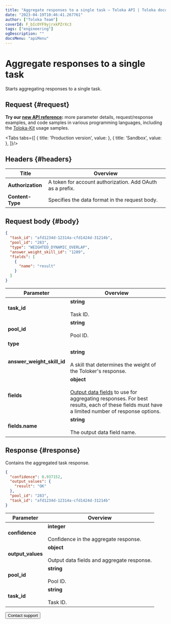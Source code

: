 ```yaml
---
title: "Aggregate responses to a single task — Toloka API | Toloka documentation"
date: "2023-04-19T10:46:41.267761"
author: ["Toloka Team"]
coverId: F_bIcOYF9yjrxkPZrXc3
tags: ["engineering"]
ogDescription: ""
docsMenu: "apiMenu"
---
```



# Aggregate responses to a single task

<Announce/>

Starts aggregating responses to a single task.

## Request {#request}

<Note mode="tip" title="Tip">

**Try our [new API reference](https://toloka.ai/docs/api/api-reference/#post-/aggregated-solutions/aggregate-by-task):** more parameter details, request/response examples, and code samples in various programming languages, including the [Toloka-Kit](/docs/toloka-kit/) usage samples.

</Note>

<Tabs tabs={[
  { title: 'Production version', value: <AggregateByTaskList1/> },
  { title: 'Sandbox', value: <AggregateByTaskList2/> },
]}/>

## Headers {#headers}

Title | Overview
----- | -----
**Authorization** | A token for account authorization. Add OAuth as a prefix.
**Content-Type** | Specifies the data format in the request body.

## Request body {#body}

```json
{
  "task_id": "afd1234d-12314a-cfd1424d-31214b",
  "pool_id": "283",
  "type": "WEIGHTED_DYNAMIC_OVERLAP",
  "answer_weight_skill_id": "1289",
  "fields": [
    {
      "name": "result"
    }
  ]
}
```

Parameter | Overview
----- | -----
**task_id** | **string**<br/><br/>Task ID.
**pool_id** | **string**<br/><br/>Pool ID.
**type** | <AggregateByTaskTable1/>
**answer_weight_skill_id** | **string**<br/><br/>A skill that determines the weight of the Toloker's response.
**fields** | **object**<br/><br/>[Output data fields](/docs/guide/result-aggregation) to use for aggregating responses. For best results, each of these fields must have a limited number of response options.
**fields.name** | **string**<br/><br/>The output data field name.

## Response {#response}

Contains the aggregated task response.

```json
{
  "confidence": 0.937152,
  "output_values": {
    "result": "OK"
  },
  "pool_id": "283",
  "task_id": "afd1234d-12314a-cfd1424d-31214b"
}
```

Parameter | Overview
----- | -----
**confidence** | **integer**<br/><br/>Confidence in the aggregate response.
**output_values** | **object**<br/><br/>Output data fields and aggregate response.
**pool_id** | **string**<br/><br/>Pool ID.
**task_id** | **string**<br/><br/>Task ID.

<Button themeColor="light" view="default" size="l" type="link" url="/docs/guide/troubleshooting/support?form-source=api-aggregate-by-task">Contact support</Button>